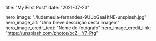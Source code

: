 title: "My First Post"
date: "2021-07-23"

hero_image: "./ludemeula-fernandes-9UUoGaaHtNE-unsplash.jpg"
hero_image_alt: "Uma breve descrição desta imagem"
hero_image_credit_text: "Nome do fotógrafo"
hero_image_credit_link: "https://unsplash.com/photos/ocZ-_Y7-Ptg"